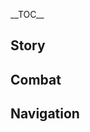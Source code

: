{{CharacterTabs}}
{{LanguageTabs}}
{{Stub|{{Meta/VO|tl=1|Japanese}}}}
__TOC__
==Story==
{{VO/Story
|character           = {{ROOTPAGENAME}}
|language            = ja
|name                = ウェンティ

<!-- Hello -->
|vo_01_01_title      = 初めまして…
|vo_01_01_subtitle   = Hello
|vo_01_01_file       = VO_{language}{character} Hello.ogg
|vo_01_01_tx         = ファ…よく寝た。あっ、こんにちは、旅人さん、ボクたちまた会ったね。ん？覚えてない？エヘヘ、それじゃあボクをまた君の旅に加えておくれ。君の実績は、世界最高の吟遊詩人であるボクが歌うにもってこいなんだよ～
|vo_01_01_rm         = Fa... Yoku neta. A', konnichiwa, Tabibito-san, boku-tachi mata atta ne. N? Oboetenai? Ehehe, sore jaa boku wo mata kimi no tabi ni kuwaete okure. Kimi no jisseki wa, sekai saikou no ginyuu-shijin de aru boku ga utau ni mottekoi nanda yo~
|vo_01_01_tl         = 

<!-- Chats -->
|vo_02_01_title      = 世間話・演奏
|vo_02_01_subtitle   = Chat: Playing the Lyre
|vo_02_01_file       = VO_{language}{character} Chat - Playing the Lyre.ogg
|vo_02_01_tx         = もっと聞きたいなら、リンゴをちょうだいよ。
|vo_02_01_rm         = Motto kikitai nara, ringo wo choudai yo.
|vo_02_01_tl         = 

|vo_02_02_title      = 世間話・リンゴ酒
|vo_02_02_subtitle   = Chat: Apple Cider
|vo_02_02_file       = VO_{language}{character} Chat - Apple Cider.ogg
|vo_02_02_tx         = 大きな木の上に腰かけて、飲みきれないほどのリンゴ酒を片手にもつんだ。ほら～
|vo_02_02_rm         = Ookina ki no ue ni koshikakete, nomi kirenai hodo no ringo-shu wo ni katate motsu nda. Hora~
|vo_02_02_tl         = 

|vo_02_03_title      = 世間話・詩篇
|vo_02_03_subtitle   = Chat: Ballads
|vo_02_03_file       = VO_{language}{character} Chat - Ballads.ogg
|vo_02_03_tx         = 行動するんだ、旅人よ。失われた詩篇が、ボクたちを待っている。
|vo_02_03_rm         = Koudou suru nda, Tabibito yo. Ushinawareta shihen ga, boku-tachi wo matteiru.
|vo_02_03_tl         = 

<!-- Weather -->
|vo_03_01_title      = 雨の日…
|vo_03_01_subtitle   = When It Rains
|vo_03_01_file       = VO_{language}{character} When It Rains.ogg
|vo_03_01_tx         = 水たまりを踏んでみよう！どっちが大きな水しぶきを飛ばせるかな！
|vo_03_01_rm         = Mizutamari wo funde miyou! Docchi ga ookina mizushibuki wo tobaseru ka na!
|vo_03_01_tl         = 

|vo_03_02_title      = 雨上がり…
|vo_03_02_subtitle   = After the Rain
|vo_03_02_file       = VO_{language}{character} After the Rain.ogg
|vo_03_02_tx         = あれ～晴れちゃったの？もう少し遊べるかと思ったのに。
|vo_03_02_rm         = Are~ Harechatta no? Mou sukoshi asoberu ka to omotta no ni.
|vo_03_02_tl         = 

|vo_03_03_title      = 雪の日…
|vo_03_03_subtitle   = When It Snows
|vo_03_03_file       = VO_{language}{character} When It Snows.ogg
|vo_03_03_tx         = 雪が積もったら…雪合戦しよう！
|vo_03_03_rm         = Yuki ga tsumottara... Yukigassen shiyou!
|vo_03_03_tl         = 

|vo_03_04_title      = 暴風の日…
|vo_03_04_subtitle   = When the Wind Is Blowing
|vo_03_04_file       = VO_{language}{character} When the Wind Is Blowing.ogg
|vo_03_04_tx         = せっかくだし、飛んでみない？
|vo_03_04_rm         = Sekkaku dashi, tonde minai?
|vo_03_04_tl         = 

<!-- Greetings -->
|vo_04_01_title      = おはよう…
|vo_04_01_subtitle   = Good Morning
|vo_04_01_file       = VO_{language}{character} Good Morning.ogg
|vo_04_01_tx         = おはよう。新しい冒険を始めるの？
|vo_04_01_rm         = Ohayou. Atarashii bouken wo hajimeru no?
|vo_04_01_tl         = 

|vo_04_02_title      = こんにちは…
|vo_04_02_subtitle   = Good Afternoon
|vo_04_02_file       = VO_{language}{character} Good Afternoon.ogg
|vo_04_02_tx         = グー…お腹空いた。またアカツキワイナリーでタダ飯食べるのも気が引けるしな…君だったのか！ヤッホー、出かけるの？ボクも連れて行ってよ。
|vo_04_02_rm         = Guu... Onaka suita. Mata Akatsuki Wainarii de tada meshi taberu no mo ki ga hikeru shi na... Kimi datta no ka! Yahhoo, dekakeru no? Boku mo tsurete itte yo.
|vo_04_02_tl         = 

|vo_04_03_title      = こんばんは…
|vo_04_03_subtitle   = Good Evening
|vo_04_03_file       = VO_{language}{character} Good Evening.ogg
|vo_04_03_tx         = ボクはまだ眠くないよ。もう少し付き合ってよ？
|vo_04_03_rm         = Boku wa mada nemukunai yo. Mou sukoshi tsukiatte yo?
|vo_04_03_tl         = 
|vo_04_04_title      = おやすみ…
|vo_04_04_subtitle   = Good Night
|vo_04_04_file       = VO_{language}{character} Good Night.ogg
|vo_04_04_tx         = 寝るのかい？ヘヘ、お休み。
|vo_04_04_rm         = Neru no kai? Hehe, oyasumi.
|vo_04_04_tl         = 

<!-- About -->
|vo_05_01_title      = ウェンティ自身について…
|vo_05_01_subtitle   = About {character}
|vo_05_01_file       = VO_{language}{character} About {character}.ogg
|vo_05_01_tx         = 練習？フフン、もちろん必要ないさ。ここテイワットではボクに歌えない歌はないんだよ。
|vo_05_01_rm         = Renshuu? Fufun, mochiron hitsuyou nai sa. Koko Teiwatto de wa boku ni utaenai uta wa nai nda yo.
|vo_05_01_tl         = 

<!-- About Us-->
|vo_06_01_title      = 新しい歌について…
|vo_06_01_subtitle   = About Us: New Songs
|vo_06_01_file       = VO_{language}{character} About Us - New Songs.ogg
|vo_06_01_tx         = 君をボクの新しい歌に書き加えたいんだ！あれ、どうしてそんな顔するの？原稿料を払えるかが心配？アハハ、そんなのいらないよ。それより…また君の物語を話してよ！
|vo_06_01_rm         = Kimi wo boku no atarashii uta ni kaki kuwaetai nda! Are, doushite sonna kao suru no? Genkou-ryou wo haraeru ka ga shinpai? Ahaha, sonna no iranai yo. Soreyori... Mata kimi no monogatari wo hanashite yo!
|vo_06_01_tl         = 

|vo_06_02_title      = 勇者について…
|vo_06_02_subtitle   = About Us: Heroes
|vo_06_02_tx         = {{A|VO_{language}{character} About Us - Heroes (Hero).ogg}} {{A|VO_{language}{character} About Us - Heroes (Heroine).ogg}} うん…うん…なるほど！エヘヘ、勇者が(姫/王子)を救い出したら、真っ先に大陸中にこの歌を広めるんだ。
|vo_06_02_rm         = Un... Un... Naruhodo! Ehehe, yuusha ga (hime/ouji) wo sukuidashitara, massaki ni tairiku-juu ni kono uta wo hiromeru nda.
|vo_06_02_actualtx   = うん…うん…なるほど！エヘヘ、勇者が{{Highlight|(お姫様/王子様)}}を救い出したら、真っ先に大陸中にこの歌を広めるんだ。
|vo_06_02_actualrm   = Un... Un... Naruhodo! Ehehe, yuusha ga {{Highlight|(ohime-sama/ouji-sama)}} wo sukuidashitara, massaki ni tairiku-juu ni kono uta wo hiromeru nda.
|vo_06_02_tl         = 

|vo_06_03_title      = 使徒について…
|vo_06_03_subtitle   = About Us: Apostles
|vo_06_03_file       = VO_{language}{character} About Us - Apostles.ogg
|vo_06_03_tx         = 夜風が涼しくて、神の使徒になるのにピッタリの気候だよ！じゃあ善は急げって言うし、早速ボクに貢物を捧げてよ。
|vo_06_03_rm         = Yokaze ga suzushikute, kami no shito ni naru no ni pittari no kikou da yo! Jaa zen wa isoge tte iu shi, sassoku boku ni mitsugimono wo sasagete yo.
|vo_06_03_tl         = 

|vo_06_04_title      = 請求について…
|vo_06_04_subtitle   = About Us: Requests
|vo_06_04_file       = VO_{language}{character} About Us - Requests.ogg
|vo_06_04_tx         = あれ、風の神のボクにもっと頑張れって？それなら君も誠意を見せなくちゃ。例えば、敬虔さ、情熱、または……
|vo_06_04_rm         = Are, Kaze no Kami no boku ni motto ganbare tte? Sore nara kimi mo seii wo misenakucha. Tatoeba, keiken-sa, jounetsu, mata wa......
|vo_06_04_tl         = 

<!-- Miscellany I -->
|vo_07_01_title      = 「神の目」について…
|vo_07_01_subtitle   = About the Vision
|vo_07_01_file       = VO_{language}{character} About the Vision.ogg
|vo_07_01_tx         = えっ？ボクの「神の目」が気になるの？うん…はい、どうぞ。気に入ったなら、同じやつを作ってあげようか？エヘヘッ。
|vo_07_01_rm         = E'? Boku no "Kami no Me" ga ki ni naru no? Un... Hai, douzo. Ki ni itta nara, onaji yatsu wo tsukutte ageyou ka? Ehehe'.
|vo_07_01_tl         = 

|vo_07_02_title      = シェアしたいこと…
|vo_07_02_subtitle   = Something to Share
|vo_07_02_file       = VO_{language}{character} Something to Share.ogg
|vo_07_02_tx         = Olah！エヘヘ、これはヒルチャールの挨拶の言葉なんだよ。そんなの覚えて何するのかって？もう、創作のためだよ。当然ながら知識は多いに越したことがないからね。あっ、そう言えばボク、まだヒルチャール語の歌は書いたことがない気がするな…
|vo_07_02_rm         = Olah! Ehehe, kore wa hiruchaaru no aisatsu no kotoba nanda yo. Sonna no oboete nani suru no ka tte? Mou, sousaku no tame da yo. Touzen nagara chishiki wa ooi ni koshita koto ga nai kara ne. A', sou ieba boku, mada hiruchaaru-go no uta wa kaita koto ga nai ki ga suru na...
|vo_07_02_tl         = 

|vo_07_03_title      = 興味のあること…
|vo_07_03_subtitle   = Interesting Things
|vo_07_03_file       = VO_{language}{character} Interesting Things.ogg
|vo_07_03_tx         = 旅人さん、セシリアを見たことある？静かな山岳の頂上に黙々と咲く白い花だよ。ボクはセシリアこそがテイワットで一番美しい花だと思うんだ。
|vo_07_03_rm         = Tabibito-san, Seshiria wo mita koto aru? Shizukana sangaku no choujou ni mokumoku-to saku shiroi hana da yo. Boku wa Seshiria koso ga Teiwatto de ichiban utsukushii hana da to omou nda.
|vo_07_03_tl         = 

<!-- About Teammates -->
|vo_08_01_title      = ジンについて…
|vo_08_01_subtitle   = About [[Jean]]
|vo_08_01_file       = VO_{language}{character} About Jean.ogg
|vo_08_01_tx         = 騎士団の代理団長…君は彼女をどんな人物だと思う？エヘヘ、ボクと同じこと考えているね。真面目、勇敢、優しさに溢れている。ボクのある友人と少し似ているんだ…
|vo_08_01_rm         = Kishidan no Dairi Danchou... Kimi wa kanojo wo donna jinbutsu da to omou? Ehehe, boku to onaji koto kangaete iru ne. Majime, yuukan, yasashisa ni afurete iru. Boku no aru yuujin to sukoshi niteiru nda...
|vo_08_01_tl         = 

|vo_08_02_title      = ディルックについて…
|vo_08_02_subtitle   = About [[Diluc]]
|vo_08_02_file       = VO_{language}{character} About Diluc.ogg
|vo_08_02_tx         = ディルックのところに行って仲良くしておくのはどう？考えてごらんよ。彼の家には秘蔵のお酒が、たっくさんあるんだよ！エヘヘ、エヘへへへ…あれ、何でお酒を飲みたがらないの？その…ちょっと香りを嗅ぐだけなら？香りだけ！香りを嗅ぐだけなら君も大丈夫だよ。
|vo_08_02_rm         = Dirukku no tokoro ni itte nakayoku shite oku no wa dou? Kangaete goran yo. Kare no ie ni wa hizou no osake ga, takkusan aru nda yo! Ehehe, ehehehehe... Are, nande osake wo nomitagaranai no? Sono... Chotto kaori wo kagu dake nara? Kaori dake! Kaori wo kagu dake nara kimi mo daijoubu da yo.
|vo_08_02_tl         = 

|vo_08_03_title      = バーバラについて…
|vo_08_03_subtitle   = About [[Barbara]]
|vo_08_03_file       = VO_{language}{character} About Barbara.ogg
|vo_08_03_tx         = 歌の上手な牧師の少女を知ってる？…えっ、アイドル？…んと、握手会？…えーっと、単独ライブ？…そうなんだ。音楽ってやっぱり奥が深いね。
|vo_08_03_rm         = Uta no jouzu na bokushi no shoujo wo shitteru? ...E', aidoru? ...Nto, akushukai? ...Eetto, tandoku raibu? ...Sou nanda. Ongaku tte yappari oku ga fukai ne.
|vo_08_03_tl         = 

|vo_08_04_title      = レザーについて…
|vo_08_04_subtitle   = About [[Razor]]
|vo_08_04_file       = VO_{language}{character} About Razor.ogg
|vo_08_04_tx         = あの奔狼領の白髪の少年は、へえ、そうなんだ。狼に育てられたのか…道理で、彼の匂いを懐かしく感じるわけだ…
|vo_08_04_rm         = Ano Honrou-ryou no hakuhatsu no shounen wa, hee, sou nanda. Ookami ni sodaterareta no ka... Douri de, kare no nioi wo natsukashiku kanjiru wake da...
|vo_08_04_tl         = 

|vo_08_05_title      = モナについて…
|vo_08_05_subtitle   = About [[Mona]]
|vo_08_05_file       = VO_{language}{character} About Mona.ogg
|vo_08_05_tx         = あっ、あの占星術師のことかい？そうだね、占いもボクの詩と同じで、酒代すら稼げないほど役立たない技術だね！…星占いは伝統文化だから、役立たずじゃないって？うっ、失礼だよ、それなら詩だって役立つよ！
|vo_08_05_rm         = A', ano senseijutsushi no koto kai? Sou da ne, uranai mo boku no uta to onaji de, sakadai sura kasegenai hodo yakudatanai gijitsu da ne! ...Hoshiuranai wa dentou bunka dakara, yakutatazu janai tte? U', shitsurei dayo, sore nara uta datte yakudatsu yo!
|vo_08_05_tl         = 

|vo_08_06_title      = ディオナについて…
|vo_08_06_subtitle   = About [[Diona]]
|vo_08_06_file       = VO_{language}{character} About Diona.ogg
|vo_08_06_tx         = キャッツテールの人気特製カクテル！でも…うっ、くしゃみが。ボクの代わりにもらってきてくれないかい？感謝するよ。約束だよ。
|vo_08_06_rm         = Kyattsu Teeru no ninki tokusei kakuteru! Demo... U', kushami ga. Boku no kawari ni moratte kite kurenai kai? Kansha suru yo. Yakusoku da yo.
|vo_08_06_tl         = 

|vo_08_07_title      = アルベドについて…
|vo_08_07_subtitle   = About [[Albedo]]
|vo_08_07_file       = VO_{language}{character} About Albedo.ogg
|vo_08_07_tx         = 黒土と白亜、宇宙と地層、無垢なる土から原初の人間を創る…こんなあまりにも行き過ぎた能力は看過できないよね。もし危険な古の技術が城内で暴走でもしたら&mdash;&mdash;まっ、いっか、モンドの問題はモンドの人に解決してもらおう。
|vo_08_07_rm         = Kokudo to hakua, uchuu to chisou, mukunaru tsuchi kara gensho no ningen wo tsukuru... Konna amari ni mo ikisugita nouryoku wa kanka dekinai yo ne. Moshi kiken na inishie no gijutsu ga jounai de bousou demo shitara{{lmdash}} Ma', ikka, Mondo no mondai wa Mondo no hito ni kaiketsu shite moraou.
|vo_08_07_tl         = 

|vo_08_08_title      = モラクスについて…
|vo_08_08_subtitle   = About [[Morax]]
|vo_08_08_file       = VO_{language}{character} About Morax.ogg
|vo_08_08_tx         = あのじいさんに会ったのかい？彼は元気だった？えっ、「鍾離」という名前の一般人になってた？あの頑固頭からしたら、これは大きな変化だろうね。あ、ボクと一緒に彼に会いに行こうよ、この風立ちの地に埋められた酒も持ってさ。あっ、そうだ、彼はまだ強いのかい？力はあとどれくらい残ってる？ボクが会いに行ったら、吹き飛ばされたりしないよね？
|vo_08_08_rm         = Ano jiisan ni atta no kai? Kare wa genki datta? E', "Shouri" to iu namae no ippan-jin ni natteta? Ano ganko-atama kara shitara, kore wa ookina henka darou ne. A, boku to issho ni kare ni ai ni ikou yo, kono Kaze-tachi no Chi ni umerareta sake mo motte sa. A', souda, kare wa mada tsuyoi no kai? Chikara wa ato dore kurai nokotteru? Boku ga ai ni ittara, fukitobasaretari shinai yo ne?
|vo_08_08_tl         = 

|vo_08_09_title      = エウルアについて…
|vo_08_09_subtitle   = About [[Eula]]
|vo_08_09_file       = VO_{language}{character} About Eula.ogg
|vo_08_09_tx         = エウルアのお酒の趣味はなかなか面白いものだよ。夏でも冬でも氷を入れた冷たいのを飲むんだ。彼女みたいなのは、今のモンドにそういないだろうね。彼女とはいい飲み友達になれそうだよ。ん？ボクの作ったローレンス家の歌が…彼女の耳にも？あははっ、それがどうしたの？もしかしたら僕たち、一緒に歌えるかもしれないね。
|vo_08_09_rm         = Eurua no osake no shumi wa nakanaka omoshiroi mono da yo. Natsu demo fuyu demo koori wo ireta tsumetai no wo nomu nda. Kanojo mitai na no wa, ima no Mondo ni sou inai darou ne. Kanojo to wa ii nomi-tomodachi ni nare sou da yo. N? Boku no tsukutta Roorensu-ke no uta ga... Kanojo no mimi ni mo? Ahaha', sore ga dou shita no? Moshika shitara boku-tachi, issho ni utaeru kamo shirenai ne.
|vo_08_09_tl         = 

|vo_08_10_title      = バアルについて…
|vo_08_10_subtitle   = About [[Raiden Shogun|Baal]]
|vo_08_10_file       = VO_{language}{character} About Baal.ogg
|vo_08_10_tx         = あの偉そうにしている雷電将軍を倒したんだって？うーん…彼女は影武者をやっていた頃から究極の武道を追い求めていた。だから今、きっと色んな理由を駆使して君を稽古に誘うだろうね。よし、じゃあこっそり君に彼女の弱点を教えてあげよう。ちょっと耳貸して——それはね～「スイーツ」だよ！
|vo_08_10_rm         = Ano erasou ni shite iru Raiden Shougun wo taoshita nda tte? Uun... Kanojo wa kagemusha wo yatte ita koro kara kyuukyoku no budou wo oimotomete ita. Dakara ima, kitto ironna riyuu o kushi shite kimi wo keiko ni sasou darou ne. Yoshi, jaa kossori kimi ni kanojo no jakuten wo oshiete ageyou. Chotto mimi kashite{{lmdash}} Sore wa ne~ "Suiitsu" da yo!
|vo_08_10_tl         = 

<!-- More About -->
|vo_09_01_title      = ウェンティを知る・1
|vo_09_01_subtitle   = More About {character}: I
|vo_09_01_file       = VO_{language}{character} More About {character} - 01.ogg
|vo_09_01_tx         = ちょうどいいところに来たね、旅人さん。君の願いが何か聞かせてほしいんだ。
|vo_09_01_rm         = Choudo ii tokoro ni kita ne, Tabibito-san. Kimi no negai ga nani ka kikasete hoshii nda.
|vo_09_01_tl         = 

|vo_09_02_title      = ウェンティを知る・2
|vo_09_02_subtitle   = More About {character}: II
|vo_09_02_file       = VO_{language}{character} More About {character} - 02.ogg
|vo_09_02_tx         = 君と一緒に旅をするのは面白いよ。気がかりな点を挙げるとすれば、君の傍にいるあのチビかな。あんなによく食べるんじゃ、君たちの食費もバカにならないだろう？アハハ。
|vo_09_02_rm         = Kimi to issho ni tabi wo suru no wa omoshiroi yo. Kigakarina ten wo ageru to sureba, kimi no soba ni iru ano chibi kana. Anna ni yoku taberun ja, kimi-tachi no shokuhi mo baka ni naranai darou? Ahaha.
|vo_09_02_tl         = 

|vo_09_03_title      = ウェンティを知る・3
|vo_09_03_subtitle   = More About {character}: III
|vo_09_03_file       = VO_{language}{character} More About {character} - 03.ogg
|vo_09_03_tx         = 火の神は横暴で戦い好き、岩の神は人の心が分からない頑固者だよ。どうしてこんなことを知っているのかって？エヘヘ、叙事詩の中にはっきりと書いてあるからね。彼らの物語、あの時代の物語が。
|vo_09_03_rm         = Hi no Kami wa oubou de tatakai-zuki, Iwa no Kami wa hito no kokoro ga wakaranai ganko-mono dayo. Doushite konna koto wo shitte iru no ka tte? Ehehe, jojishi no naka ni hakkiri to kaite aru kara ne. Karera no monogatari, ano jidai no monogatari ga.
|vo_09_03_tl         = 

|vo_09_04_title      = ウェンティを知る・4
|vo_09_04_subtitle   = More About {character}: IV
|vo_09_04_file       = VO_{language}{character} More About {character} - 04.ogg
|vo_09_04_tx         = 天空の島か。ボクでもあそこまで飛べるか分からないよ。それにあそこには美味しい水も、木の実もないんだ。美味しいお酒なんてもってのほかだよ？ヘヘッ、あそこには頼まれたって行きたくないね。
|vo_09_04_rm         = Tenkuu no Shima ka. Boku demo asoko made toberu ka wakaranai yo. Sore ni asoko ni wa oishii mizu mo, kinomi mo nai nda. Oishii osake nante motte no hoka dayo? Hehe', asoko ni wa tanomareta tte ikitakunai ne.
|vo_09_04_tl         = 

|vo_09_05_title      = ウェンティを知る・5
|vo_09_05_subtitle   = More About {character}: V
|vo_09_05_file       = VO_{language}{character} More About {character} - 05.ogg
|vo_09_05_tx         = ボクの願い事？うん、昔はこの世界全体を巡りたいと思っていたよ。今も同じさ。ただ、条件が一つ増えただけ。それは君と一緒にってことさ。君がいてこそ完璧なんだ。やっぱり語り手は冒険者と一緒にいないと、エヘへへ！
|vo_09_05_rm         = Boku no negaigoto? Un, mukashi wa kono sekai zentai wo meguritai to omotte ita yo. Ima mo onaji sa. Tada, jouken ga hitotsu fueta dake. Sore wa kimi to issho ni tte koto sa. Kimi ga ite koso kanpeki nanda. Yappari katarite wa bouken-sha to issho ni inai to, ehehehe!
|vo_09_05_tl         = 

<!-- Miscellany II -->
|vo_10_01_title      = ウェンティの趣味…
|vo_10_01_subtitle   = {character}'s Hobbies
|vo_10_01_file       = VO_{language}{character} Hobbies.ogg
|vo_10_01_tx         = ボクはお酒が好きなんだ！あと風もね！うーん、風でできたお酒があったらいいのに。
|vo_10_01_rm         = Boku wa osake ga suki nanda! Ato kaze mo ne! Uun, kaze de dekita osake ga attara ii no ni.
|vo_10_01_tl         = 
|vo_10_02_title      = ウェンティの悩み…
|vo_10_02_subtitle   = {character}'s Troubles
|vo_10_02_file       = VO_{language}{character} Troubles.ogg
|vo_10_02_tx         = 実は、猫が近くにいるだけでくしゃみが止まらなくなるんだ…ハ、ハハ、ハクションッ！うーん…想像するだけでもダメだ…もう、これってどうすれば治るか知らない？
|vo_10_02_rm         = Jitsu wa, neko ga chikaku ni iru dake de kushami ga tomaranaku naru nda... Ha, haha, hakushon'! Uun... Souzou suru dake demo dame da... Mou, kore tte dou sureba naoru ka shiranai?
|vo_10_02_tl         = 

|vo_10_03_title      = 好きな食べ物…
|vo_10_03_subtitle   = Favorite Food
|vo_10_03_file       = VO_{language}{character} Favorite Food.ogg
|vo_10_03_tx         = 君も一つリンゴをどう？もぎたてだよ。ガブッ、あぁ…シャクシャクしていて甘い。リンゴこそが神からの贈りものだよね！
|vo_10_03_rm         = Kimi mo hitotsu ringo wo dou? Mogitate dayo. Gabu', aa... shakushaku shiteite amai. Ringo koso ga kami kara no okuri mono dayo ne!
|vo_10_03_tl         = 

|vo_10_04_title      = 嫌いな食べ物…
|vo_10_04_subtitle   = Least Favorite Food
|vo_10_04_file       = VO_{language}{character} Least Favorite Food.ogg
|vo_10_04_tx         = 何か美味しいものを作っているのかい？おや～？チーズパンケーキ！これは…これはダメ。熱くてベタベタしていて。うー…ボクにはクドすぎるんだよ…
|vo_10_04_rm         = Nani ka oishii mono wo tsukutte iru no kai? Oya~? Chiizu pankeeki! Kore wa... Kore wa dame. Atsukute betabeta shiteite. Uu... Boku ni wa kudosugiru nda yo.
|vo_10_04_tl         = 

<!-- Receiving a Gift -->
|vo_11_01_title      = 贈り物を受け取る·1
|vo_11_01_subtitle   = Receiving a Gift: I
|vo_11_01_file       = VO_{language}{character} Receiving a Gift - 01.ogg
|vo_11_01_tx         = ふぅ、満足、満足！明日もあるんだよね？それから明後日も！
|vo_11_01_rm         = Fuu, manzoku, manzoku! Ashita mo aru nda yo ne? Sore kara asatte mo!
|vo_11_01_tl         = 

|vo_11_02_title      = 贈り物を受け取る·2
|vo_11_02_subtitle   = Receiving a Gift: II
|vo_11_02_file       = VO_{language}{character} Receiving a Gift - 02.ogg
|vo_11_02_tx         = ふぅ、お腹いっぱい。食後のフルーツも食べられそうにないや…
|vo_11_02_rm         = Fuu, onaka-ippai. Shokugo no furuutsu mo taberaresou ni nai ya...
|vo_11_02_tl         = 

|vo_11_03_title      = 贈り物を受け取る·3
|vo_11_03_subtitle   = Receiving a Gift: III
|vo_11_03_file       = VO_{language}{character} Receiving a Gift - 03.ogg
|vo_11_03_tx         = このボクですら苦手な料理だなんて。うぅ…困っちゃったな。
|vo_11_03_rm         = Kono boku de sura nigate na ryouri da nante. Uu... Komacchatta na.
|vo_11_03_tl         = 

<!-- Birthday-->
|vo_12_01_title      = 誕生日…
|vo_12_01_subtitle   = Birthday
|vo_12_01_file       = VO_{language}{character} Birthday.ogg
|vo_12_01_tx         = 以前、友達から誕生日はケーキを食べるって聞いたんだ…ほら、リンゴケーキだよ。はい、スプーン。焼き上げる時に少し崩れちゃったからアップルパイみたいだけどね。エヘ、スイーツって本当に難しいね。
|vo_12_01_rm         = Izen, tomodachi kara tanjoubi wa keeki wo taberu tte kiita nda... Hora, ringo keeki dayo. Hai, supuun. Yakiageru toki ni sukoshi kuzurechatta kara appuru pai mitai dakedo ne. Ehe, suiitsu tte hontou ni muzukashii ne.
|vo_12_01_tl         = 

<!-- Feelings About Ascension -->
|vo_13_01_title      = 突破した感想・起
|vo_13_01_subtitle   = Feelings About Ascension: Intro
|vo_13_01_file       = VO_{language}{character} Feelings About Ascension -  01.ogg
|vo_13_01_tx         = えっ、今なにかあったの！？
|vo_13_01_rm         = E', ima nani ka atta no!?
|vo_13_01_tl         = 
|vo_13_02_title      = 突破した感想・承
|vo_13_02_subtitle   = Feelings About Ascension: Building Up
|vo_13_02_file       = VO_{language}{character} Feelings About Ascension -  02.ogg
|vo_13_02_tx         = お疲れ～音楽を聴いてリラックスしようか？カプリチオがいい？それともセレナーデ？
|vo_13_02_rm         = Otsukare~ Ongaku wo kiite rirakkusu shiyou ka? Kapurichio ga ii? Sore tomo serenaade?
|vo_13_02_tl         = 
|vo_13_03_title      = 突破した感想・転
|vo_13_03_subtitle   = Feelings About Ascension: Climax
|vo_13_03_file       = VO_{language}{character} Feelings About Ascension -  03.ogg
|vo_13_03_tx         = さあ、こっちにおいで～新しい詩を作ったよ、タイトルは『旅人の風』にしようか。
|vo_13_03_rm         = Saa, kocchi ni oide~ Atarashii uta wo tsukutta yo, taitoru wa "Tabibito no Kaze" ni shiyou ka.
|vo_13_03_tl         = 
|vo_13_04_title      = 突破した感想・結
|vo_13_04_subtitle   = Feelings About Ascension: Conclusion
|vo_13_04_file       = VO_{language}{character} Feelings About Ascension -  04.ogg
|vo_13_04_tx         = うーん…この景色は何度も目にしてきたのに、君が隣りにいるとまるで新しいものに見えるんだ。まさか君…不思議な力を隠し持ってたりしないよね？…あっ、それでもいいや、ボクの人を見る目が確かだってことだもんね、エヘヘッ！
|vo_13_04_rm         = Uun... Kono keshiki wa nando mo me ni shite kita no ni, kimi ga tonari iru to maru de atarashii mono ni mieru nda. Masaka kimi... fushigi na chikara wo kakushimottetari shinai yo ne? ...A', sore demo ii ya, boku no hito wo miru me ga tashika da tte koto da mon ne, ehehe'!
|vo_13_04_tl         = 
}}

==Combat==
{{Combat VO
|character           = {{ROOTPAGENAME}}
|language            = ja
|skill_1_tx          = ふぅ～
|skill_1_tl          = Phew~
|skill_1_rm          = Fuu~
|skill_2_tx          = ここだよ。
|skill_2_tl          = Over here.
|skill_2_rm          = Koko da yo.
|skill_3_tx          = 足下に気をつけて～
|skill_3_tl          = Mind your step~
|skill_3_rm          = Ashimoto ni ki wo tsukete~
|skill_4_tx          = 一緒に遊ぼうよ～
|skill_4_tl          = Let's play~
|skill_4_rm          = Issho ni asobou yo~
|skill_5_file        = Elemental Skill 2 01,Elemental Skill 2 02

|burst_1_tx          = 逃げようなんて思わないでよね？
|burst_1_tl          = Don't you think about running away.
|burst_1_rm          = Nigeyou nante omowanaide yo ne?
|burst_2_tx          = 風だ～
|burst_2_tl          = Wind~
|burst_2_rm          = Kaze da~

|sprint-s_1_tx       = 走るより飛ぶほうが速いよ？
|sprint-s_1_tl       = Flying is faster than running.
|sprint-s_1_rm       = Hashiru yori tobu hou ga hayai yo?
|sprint-s_2_file     = Sprint Start 02,Sprint Start 03,Sprint Start 04

|glider_1_tx         = ヤッホ～
|glider_1_tl         = Yahoo~
|glider_1_rm         = Yahho~
|glider_2_file       = Deploying Wind Glider 02,Deploying Wind Glider 03,Deploying Wind Glider 04

|chest_1_tx          = コホンッ、ここで一曲、「宝箱の歌」！
|chest_1_tl          = Ahem, let me sing a song, "The Song of Treasure Chests"!
|chest_1_rm          = Kohon', koko de ikkyoku, "Takarabako no Uta"!
|chest_2_tx          = てへっ、「風神のご加護」ってやつ？
|chest_2_tl          = Hehe, is this what you'd call "Barbatos' Blessing"?
|chest_2_rm          = Tehe', "Fuujin no Gokago" tte yatsu?
|chest_3_tx          = お酒が何本も買えるね～
|chest_3_tl          = You can buy many bottles of alcohol~
|chest_3_rm          = Osake ga nanbon mo kaeru ne~

|low-hp_1_tx         = 待って、これじゃ面白くないよ！
|low-hp_1_tl         = Wait, it's not fun like this!
|low-hp_1_rm         = Matte, kore ja omoshirokunai yo!
|low-hp_2_tx         = うわぁ、ボクばかり攻撃しないでよ！
|low-hp_2_tl         = Uwah, stop attacking only me!
|low-hp_2_rm         = Uwaa, boku bakari kougeki shinaide yo!
|low-hp_3_tx         = ひどいよ。
|low-hp_3_tl         = How terrible!
|low-hp_3_rm         = Hidoi yo.


|fallen_1_tx         = 少し寝よう…
|fallen_1_tl         = I'm gonna sleep for a bit...
|fallen_1_rm         = Sukoshi neyou...
|fallen_2_tx         = ありゃ、弦が切れちゃった…
|fallen_2_tl         = Oh, the string broke...
|fallen_2_rm         = Arya, gen ga kirechatta...
|fallen_3_tx         = バタンキュ～
|fallen_3_tl         = I'm going to conk out...
|fallen_3_rm         = Batankyu~

|hit-l_1_file        = Light Hit Taken 02
|hit-l_1_tx          = アチャ～
|hit-l_1_tl          = Aw, man~
|hit-l_1_rm          = Acha~
|hit-l_2_file        = Light Hit Taken 01,Light Hit Taken 03,Light Hit Taken 04,Light Hit Taken 05,Light Hit Taken 06

|hit-h_1_file        = Heavy Hit Taken 02
|hit-h_1_tx          = 乱暴だな。
|hit-h_1_tl          = You're so violent.
|hit-h_1_rm          = Ranbou da na.
|hit-h_2_file        = Heavy Hit Taken 01,Heavy Hit Taken 03,Heavy Hit Taken 04,Heavy Hit Taken 05,Heavy Hit Taken 06

|join_1_tx           = 音階調整お～わり！
|join_1_tl           = I've finished adjusting my scales!
|join_1_rm           = Onkai chousei o~wari!
|join_2_tx           = 待たせちゃった？
|join_2_tl           = Did I keep you waiting?
|join_2_rm           = Matasechatta?
|join_3_tx           = ウォーミングアップしよっか。
|join_3_tl           = Let's do some warm-ups.
|join_3_rm           = Woomingu appu shiyokka.


|atk-l_1_file        = Light Attack 01,Light Attack 02,Light Attack 03,Light Attack 04,Light Attack 05,Light Attack 06,Light Attack 07

|atk-m_1_file        = Mid Attack 01,Mid Attack 02,Mid Attack 03

|atk-h_1_file        = Heavy Attack 01,Heavy Attack 02,Heavy Attack 03

|climb_1_file        = Climbing 01,Climbing 02,Climbing 03,Climbing 04,Climbing 05

|jump_1_file         = Jumping 01,Jumping 02,Jumping 03,Jumping 04,Jumping 05
}}

==Navigation==
{{Character Navbox|link type=vo-ja}}